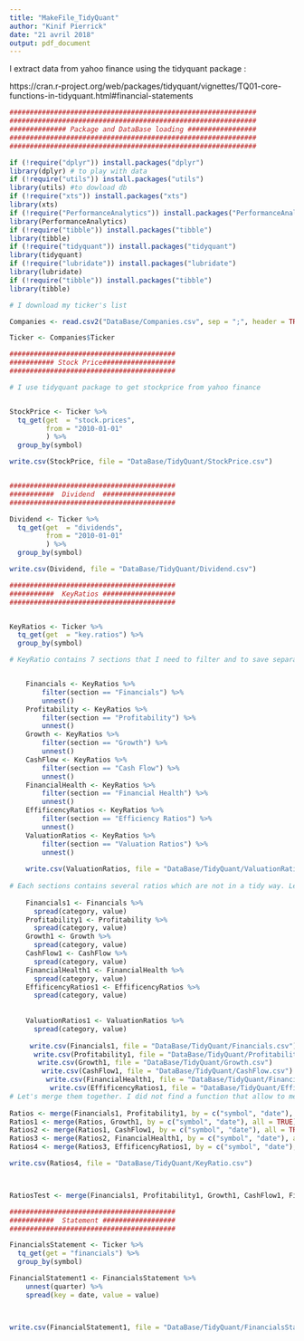 ```yaml
---
title: "MakeFile_TidyQuant"
author: "Kinif Pierrick"
date: "21 avril 2018"
output: pdf_document
---
```

I extract data from yahoo finance using the tidyquant package :

https://cran.r-project.org/web/packages/tidyquant/vignettes/TQ01-core-functions-in-tidyquant.html#financial-statements

```r

#############################################################
#############################################################
############## Package and DataBase loading #################
#############################################################
#############################################################

if (!require("dplyr")) install.packages("dplyr")
library(dplyr) # to play with data
if (!require("utils")) install.packages("utils")
library(utils) #to dowload db
if (!require("xts")) install.packages("xts")
library(xts) 
if (!require("PerformanceAnalytics")) install.packages("PerformanceAnalytics")
library(PerformanceAnalytics) 
if (!require("tibble")) install.packages("tibble")
library(tibble) 
if (!require("tidyquant")) install.packages("tidyquant")
library(tidyquant) 
if (!require("lubridate")) install.packages("lubridate")
library(lubridate) 
if (!require("tibble")) install.packages("tibble")
library(tibble)

# I download my ticker's list

Companies <- read.csv2("DataBase/Companies.csv", sep = ";", header = TRUE, stringsAsFactors = FALSE)

Ticker <- Companies$Ticker

#########################################
########### Stock Price##################
#########################################

# I use tidyquant package to get stockprice from yahoo finance


StockPrice <- Ticker %>%
  tq_get(get  = "stock.prices",
         from = "2010-01-01"
         ) %>%
  group_by(symbol)

write.csv(StockPrice, file = "DataBase/TidyQuant/StockPrice.csv")


#########################################
###########  Dividend  ##################
#########################################

Dividend <- Ticker %>%
  tq_get(get  = "dividends",
         from = "2010-01-01"
         ) %>%
  group_by(symbol)

write.csv(Dividend, file = "DataBase/TidyQuant/Dividend.csv")

#########################################
###########  KeyRatios ##################
#########################################


KeyRatios <- Ticker %>%
  tq_get(get  = "key.ratios") %>%
  group_by(symbol)

# KeyRatio contains 7 sections that I need to filter and to save separatly


    Financials <- KeyRatios %>%
        filter(section == "Financials") %>%
        unnest()
    Profitability <- KeyRatios %>%
        filter(section == "Profitability") %>%
        unnest()
    Growth <- KeyRatios %>%
        filter(section == "Growth") %>%
        unnest()
    CashFlow <- KeyRatios %>%
        filter(section == "Cash Flow") %>%
        unnest()
    FinancialHealth <- KeyRatios %>%
        filter(section == "Financial Health") %>%
        unnest()
    EffificencyRatios <- KeyRatios %>%
        filter(section == "Efficiency Ratios") %>%
        unnest()
    ValuationRatios <- KeyRatios %>%
        filter(section == "Valuation Ratios") %>%
        unnest()
    
    write.csv(ValuationRatios, file = "DataBase/TidyQuant/ValuationRatios.csv")
    
# Each sections contains several ratios which are not in a tidy way. Let's correct that
    
    Financials1 <- Financials %>%
      spread(category, value)
    Profitability1 <- Profitability %>%
      spread(category, value)
    Growth1 <- Growth %>%
      spread(category, value)
    CashFlow1 <- CashFlow %>%
      spread(category, value)
    FinancialHealth1 <- FinancialHealth %>%
      spread(category, value)
    EffificencyRatios1 <- EffificencyRatios %>%
      spread(category, value)  
    
    
    ValuationRatios1 <- ValuationRatios %>%
      spread(category, value)
  
     write.csv(Financials1, file = "DataBase/TidyQuant/Financials.csv")
      write.csv(Profitability1, file = "DataBase/TidyQuant/Profitability.csv")
       write.csv(Growth1, file = "DataBase/TidyQuant/Growth.csv")
        write.csv(CashFlow1, file = "DataBase/TidyQuant/CashFlow.csv")
         write.csv(FinancialHealth1, file = "DataBase/TidyQuant/FinancialHealth.csv")
          write.csv(EffificencyRatios1, file = "DataBase/TidyQuant/EfficiencyRatios.csv")
# Let's merge them together. I did not find a function that allow to merge several data frame so I will use the merge function to merge 2 df and will repeat :)
    
Ratios <- merge(Financials1, Profitability1, by = c("symbol", "date"), all = TRUE)
Ratios1 <- merge(Ratios, Growth1, by = c("symbol", "date"), all = TRUE)
Ratios2 <- merge(Ratios1, CashFlow1, by = c("symbol", "date"), all = TRUE)
Ratios3 <- merge(Ratios2, FinancialHealth1, by = c("symbol", "date"), all = TRUE)
Ratios4 <- merge(Ratios3, EffificencyRatios1, by = c("symbol", "date"), all = TRUE)

write.csv(Ratios4, file = "DataBase/TidyQuant/KeyRatio.csv")



RatiosTest <- merge(Financials1, Profitability1, Growth1, CashFlow1, FinancialHealth1, EfficiencyRatios1, by = c("symbol", "date"), all = TRUE)

#########################################
###########  Statement ##################
#########################################

FinancialsStatement <- Ticker %>%
  tq_get(get = "financials") %>%
  group_by(symbol)

FinancialStatement1 <- FinancialsStatement %>%
    unnest(quarter) %>% 
    spread(key = date, value = value)



write.csv(FinancialStatement1, file = "DataBase/TidyQuant/FinancialsStatement_10Y.csv")

```

